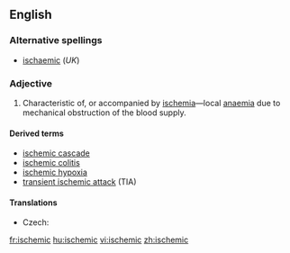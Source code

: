 ==English==

===Alternative spellings===
* [[ischaemic]] (''UK'')

===Adjective===
{{en-adj}}

# Characteristic of, or accompanied by [[ischemia]]—local [[anaemia]] due to mechanical obstruction of the blood supply.

====Derived terms====
* [[ischemic cascade]]
* [[ischemic colitis]]
* [[ischemic hypoxia]]
* [[transient ischemic attack]] (TIA)

====Translations====
{{trans-top|characteristic of, or accompanied by ischemia}}
* Czech: {{t-|cs|ischemický|m}}
{{trans-mid}}
{{trans-bottom}}

[[fr:ischemic]]
[[hu:ischemic]]
[[vi:ischemic]]
[[zh:ischemic]]